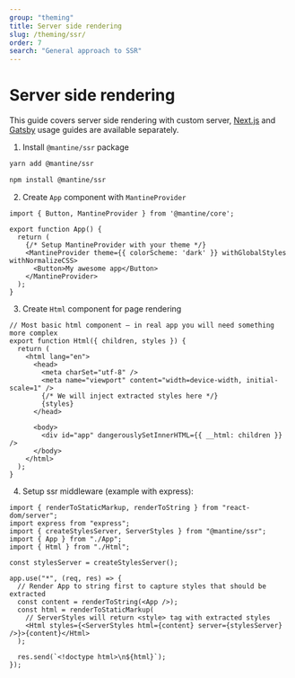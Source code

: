 ```yaml
---
group: "theming"
title: Server side rendering
slug: /theming/ssr/
order: 7
search: "General approach to SSR"
---
```


# Server side rendering

This guide covers server side rendering with custom server, [Next.js](/theming/next/) and [Gatsby](/theming/gatsby/)
usage guides are available separately.

1. Install `@mantine/ssr` package

```bash
yarn add @mantine/ssr

npm install @mantine/ssr
```

2. Create `App` component with `MantineProvider`

```tsx
import { Button, MantineProvider } from '@mantine/core';

export function App() {
  return (
    {/* Setup MantineProvider with your theme */}
    <MantineProvider theme={{ colorScheme: 'dark' }} withGlobalStyles withNormalizeCSS>
      <Button>My awesome app</Button>
    </MantineProvider>
  );
}
```

3. Create `Html` component for page rendering

```tsx
// Most basic html component – in real app you will need something more complex
export function Html({ children, styles }) {
  return (
    <html lang="en">
      <head>
        <meta charSet="utf-8" />
        <meta name="viewport" content="width=device-width, initial-scale=1" />
        {/* We will inject extracted styles here */}
        {styles}
      </head>

      <body>
        <div id="app" dangerouslySetInnerHTML={{ __html: children }} />
      </body>
    </html>
  );
}
```

4. Setup ssr middleware (example with express):

```tsx
import { renderToStaticMarkup, renderToString } from "react-dom/server";
import express from "express";
import { createStylesServer, ServerStyles } from "@mantine/ssr";
import { App } from "./App";
import { Html } from "./Html";

const stylesServer = createStylesServer();

app.use("*", (req, res) => {
  // Render App to string first to capture styles that should be extracted
  const content = renderToString(<App />);
  const html = renderToStaticMarkup(
    // ServerStyles will return <style> tag with extracted styles
    <Html styles={<ServerStyles html={content} server={stylesServer} />}>{content}</Html>
  );

  res.send(`<!doctype html>\n${html}`);
});
```
